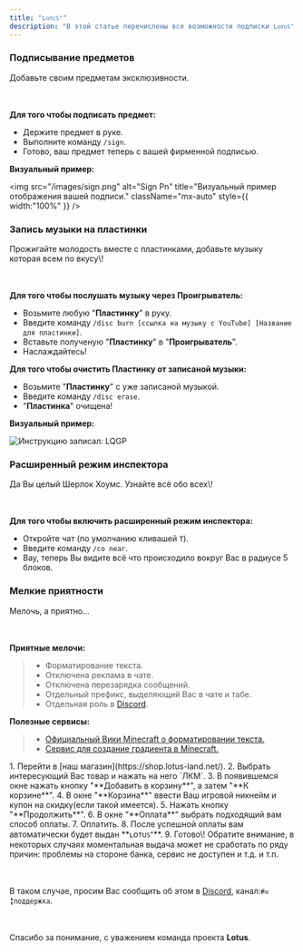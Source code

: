 ```yaml
---
title: "ʟᴏᴛᴜꜱ⁺"
description: "В этой статье перечислены все возможности подписки ʟᴏᴛᴜꜱ⁺."
---
```


### Подписывание предметов

<Card icon="plus" iconType="sharp-solid">
  Добавьте своим предметам эксклюзивности.

  ㅤ

  **Для того чтобы подписать предмет:**

  - Держите предмет в руке.
  - Выполните команду `/sign`.
  - Готово, ваш предмет теперь с вашей фирменной подписью.

  **Визуальный пример:**

  <img
    src="/images/sign.png"
    alt="Sign Pn"
    title="Визуальный пример отображения вашей подписи."
    className="mx-auto"
    style={{ width:"100%" }}
  />
</Card>

### Запись музыки на пластинки

<Card icon="plus" iconType="sharp-solid">
  Прожигайте молодость вместе с пластинками, добавьте музыку которая всем по вкусу\!

  ㅤ

  **Для того чтобы послушать музыку через Проигрыватель:**

  - Возьмите любую "**Пластинку**" в руку.
  - Введите команду `/disc burn [ссылка на музыку с YouTube] [Название для пластинки]`.
  - Вставьте полученую "**Пластинку**" в "**Проигрыватель**".
  - Наслаждайтесь\!

  **Для того чтобы очистить Пластинку от записаной музыки:**

  - Возьмите "**Пластинку**" с уже записаной музыкой.
  - Введите команду `/disc erase`.
  - "**Пластинка**" очищена\!

  **Визуальный пример:**

  <img
    src="/images/discki.webp"
    alt="Инструкцию записал: LQGP"
    title="Визуальный пример записи и очистки пластинки."
    className="mx-auto"
  />
</Card>

### Расширенный режим инспектора

<Card icon="plus" iconType="sharp-solid">
  Да Вы целый Шерлок Хоумс. Узнайте всё обо всех\!

  ㅤ

  **Для того чтобы включить расширенный режим инспектора:**

  - Откройте чат (по умолчанию кливашей `T`).
  - Введите команду `/co near`.
  - Вау, теперь Вы видите всё что происходило вокруг Вас в радиусе 5 блоков.
</Card>

### Мелкие приятности

<Card icon="plus" iconType="sharp-solid">
  Мелочь, а приятно...

  ㅤ

  **Приятные мелочи:**

  > - Форматирование текста.
  > - Отключена реклама в чате.
  > - Отключена перезарядка сообщений.
  > - Отдельный префикс, выделяющий Вас в чате и табе.
  > - Отдельная роль в [Discord](https://discord.gg/YCJ9wweXKv).

  **Полезные сервисы:**

  > - [Официальный Вики Minecraft о форматировании текста.](https://ru.minecraft.wiki/w/%D0%A4%D0%BE%D1%80%D0%BC%D0%B0%D1%82%D0%B8%D1%80%D0%BE%D0%B2%D0%B0%D0%BD%D0%B8%D0%B5_%D1%82%D0%B5%D0%BA%D1%81%D1%82%D0%B0)
  > - [Сервис для создание градиента в Minecraft.](https://www.birdflop.com/resources/rgb/)
</Card>

<Steps>
  <Step title="Как получить ʟᴏᴛᴜꜱ⁺?" icon="plus" titleSize="h2">
    1. Перейти в [наш магазин](https://shop.lotus-land.net/).
    2. Выбрать интересующий Вас товар и нажать на него `ЛКМ`.
    3. В появившемся окне нажать кнопку "**Добавить в корзину**", а затем "**К корзине**".
    4. В окне "**Корзина**" ввести Ваш игровой никнейм и купон на скидку(если такой имеется).
    5. Нажать кнопку "**Продолжить**".
    6. В окне "**Оплата**" выбрать подходящий вам способ оплаты.
    7. Оплатить.
    8. После успешной оплаты вам автоматически будет выдан **ʟᴏᴛᴜꜱ⁺**.
    9. Готово\!
  </Step>
  <Step title="Спасибо что поддержали наш проект" icon="stars" titleSize="h2">
    
  </Step>
</Steps>

<Note>
  Обратите внимание, в некоторых случаях моментальная выдача может не сработать по ряду причин: проблемы на стороне банка, сервис не доступен и т.д. и т.п.

  ㅤ

  В таком случае, просим Вас сообщить об этом в [Discord](https://discord.gg/YCJ9wweXKv), канал:`#✉️╏поддержка`.

  ㅤ

  Спасибо за понимание, с уважением команда проекта **Lotus**.
</Note>